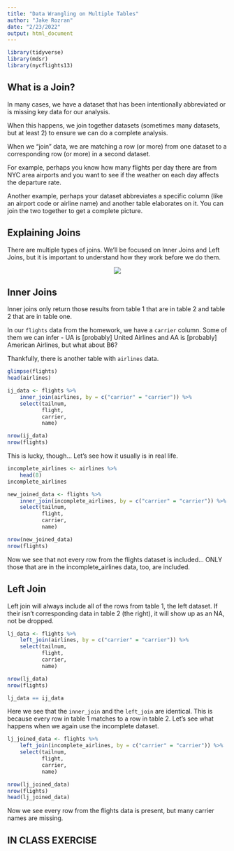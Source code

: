 ```yaml
---
title: "Data Wrangling on Multiple Tables"
author: "Jake Rozran"
date: "2/23/2022"
output: html_document
---
```


```r
library(tidyverse)
library(mdsr)
library(nycflights13)
```

## What is a Join?

In many cases, we have a dataset that has been intentionally abbreviated or is 
missing key data for our analysis.  

When this happens, we join together datasets (sometimes many datasets, but at 
least 2) to ensure we can do a complete analysis. 

When we "join" data, we are matching a row (or more) from one dataset to a 
corresponding row (or more) in a second dataset. 

For example, perhaps you know how many flights per day there are from NYC area 
airports and you want to see if the weather on each day affects the departure 
rate. 

Another example, perhaps your dataset abbreviates a specific column (like an 
airport code or airline name) and another table elaborates on it. You can join 
the two together to get a complete picture.

## Explaining Joins

There are multiple types of joins. We'll be focused on Inner Joins and Left 
Joins, but it is important to understand how they work before we do them. 

<center>

![](joins_explained.png)

</center>

## Inner Joins

Inner joins only return those results from table 1 that are in table 2 and table 
2 that are in table one.

In our `flights` data from the homework, we have a `carrier` column. Some of them 
we can infer - UA is [probably] United Airlines and AA is [probably] American 
Airlines, but what about B6?

Thankfully, there is another table with `airlines` data. 

```r
glimpse(flights)
head(airlines)

ij_data <- flights %>% 
    inner_join(airlines, by = c("carrier" = "carrier")) %>% 
    select(tailnum, 
           flight,
           carrier, 
           name)

nrow(ij_data)
nrow(flights)
```

This is lucky, though... Let's see how it usually is in real life.

```r
incomplete_airlines <- airlines %>% 
    head(8)
incomplete_airlines

new_joined_data <- flights %>% 
    inner_join(incomplete_airlines, by = c("carrier" = "carrier")) %>% 
    select(tailnum, 
           flight,
           carrier, 
           name)

nrow(new_joined_data)
nrow(flights)
```

Now we see that not every row from the flights dataset is included... ONLY those 
that are in the incomplete_airlines data, too, are included. 

## Left Join

Left join will always include all of the rows from table 1, the left dataset. If 
their isn't corresponding data in table 2 (the right), it will show up as an NA, 
not be dropped.

```r
lj_data <- flights %>% 
    left_join(airlines, by = c("carrier" = "carrier")) %>% 
    select(tailnum, 
           flight,
           carrier, 
           name)

nrow(lj_data)
nrow(flights)

lj_data == ij_data
```

Here we see that the `inner_join` and the `left_join` are identical. This is 
because every row in table 1 matches to a row in table 2. Let's see what happens 
when we again use the incomplete dataset. 

```r
lj_joined_data <- flights %>% 
    left_join(incomplete_airlines, by = c("carrier" = "carrier")) %>% 
    select(tailnum, 
           flight,
           carrier, 
           name)

nrow(lj_joined_data)
nrow(flights)
head(lj_joined_data)
```

Now we see every row from the flights data is present, but many carrier names 
are missing.

## IN CLASS EXERCISE
